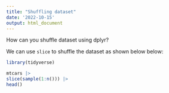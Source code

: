 ```yaml
---
title: "Shuffling dataset"
date: '2022-10-15'
output: html_document
---
```


How can you shuffle dataset using dplyr?

We can use `slice` to shuffle the dataset as shown below below:

```r
library(tidyverse)
```


```r
mtcars |> 
slice(sample(1:n())) |> 
head()
```


<style>
body {
text-align: justify}
</style>
